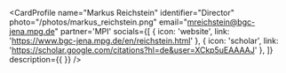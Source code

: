 
<CardProfile 
    name="Markus Reichstein"
    identifier="Director"
    photo="/photos/markus_reichstein.png"
    email="mreichstein@bgc-jena.mpg.de"
    partner='MPI'
    socials={[
        {
            icon: 'website',
            link: 'https://www.bgc-jena.mpg.de/en/reichstein.html'
        },
        {
            icon: 'scholar',
            link: 'https://scholar.google.com/citations?hl=de&user=XCkp5uEAAAAJ'
        },
        ]}
    description={{
    }}
/>